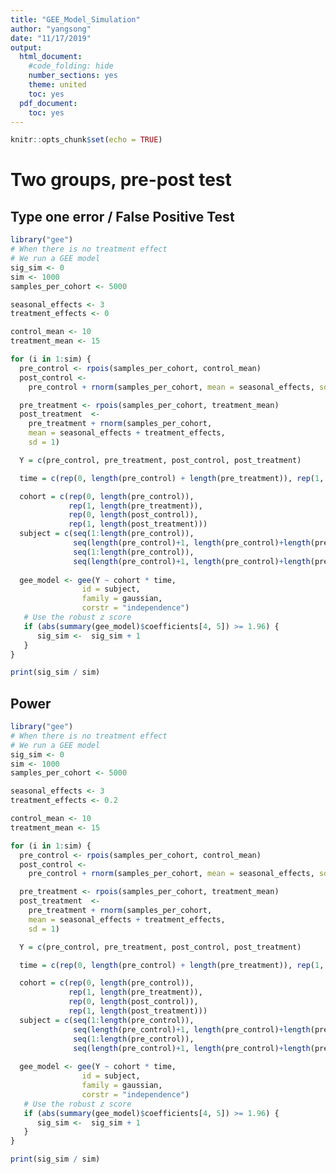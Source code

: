 ```yaml
---
title: "GEE_Model_Simulation"
author: "yangsong"
date: "11/17/2019"
output:
  html_document:
    #code_folding: hide
    number_sections: yes
    theme: united
    toc: yes
  pdf_document:
    toc: yes
---
```


```r
knitr::opts_chunk$set(echo = TRUE)
```


# Two groups, pre-post test
## Type one error / False Positive Test
```r
library("gee")
# When there is no treatment effect
# We run a GEE model
sig_sim <- 0 
sim <- 1000
samples_per_cohort <- 5000

seasonal_effects <- 3
treatment_effects <- 0

control_mean <- 10
treatment_mean <- 15

for (i in 1:sim) {
  pre_control <- rpois(samples_per_cohort, control_mean)
  post_control <-
    pre_control + rnorm(samples_per_cohort, mean = seasonal_effects, sd = 1)

  pre_treatment <- rpois(samples_per_cohort, treatment_mean)
  post_treatment  <-
    pre_treatment + rnorm(samples_per_cohort,
    mean = seasonal_effects + treatment_effects,
    sd = 1)

  Y = c(pre_control, pre_treatment, post_control, post_treatment)

  time = c(rep(0, length(pre_control) + length(pre_treatment)), rep(1, length(post_control) + length(post_treatment)))

  cohort = c(rep(0, length(pre_control)),
             rep(1, length(pre_treatment)),
             rep(0, length(post_control)),
             rep(1, length(post_treatment)))
  subject = c(seq(1:length(pre_control)), 
              seq(length(pre_control)+1, length(pre_control)+length(pre_treatment)),
              seq(1:length(pre_control)),
              seq(length(pre_control)+1, length(pre_control)+length(pre_treatment)))
  
  gee_model <- gee(Y ~ cohort * time,
                id = subject, 
                family = gaussian,
                corstr = "independence")
   # Use the robust z score
   if (abs(summary(gee_model)$coefficients[4, 5]) >= 1.96) {
      sig_sim <-  sig_sim + 1
   }
}

print(sig_sim / sim)

```


## Power
```r
library("gee")
# When there is no treatment effect
# We run a GEE model
sig_sim <- 0 
sim <- 1000
samples_per_cohort <- 5000

seasonal_effects <- 3
treatment_effects <- 0.2

control_mean <- 10
treatment_mean <- 15

for (i in 1:sim) {
  pre_control <- rpois(samples_per_cohort, control_mean)
  post_control <-
    pre_control + rnorm(samples_per_cohort, mean = seasonal_effects, sd = 1)

  pre_treatment <- rpois(samples_per_cohort, treatment_mean)
  post_treatment  <-
    pre_treatment + rnorm(samples_per_cohort,
    mean = seasonal_effects + treatment_effects,
    sd = 1)

  Y = c(pre_control, pre_treatment, post_control, post_treatment)

  time = c(rep(0, length(pre_control) + length(pre_treatment)), rep(1, length(post_control) + length(post_treatment)))

  cohort = c(rep(0, length(pre_control)),
             rep(1, length(pre_treatment)),
             rep(0, length(post_control)),
             rep(1, length(post_treatment)))
  subject = c(seq(1:length(pre_control)), 
              seq(length(pre_control)+1, length(pre_control)+length(pre_treatment)),
              seq(1:length(pre_control)),
              seq(length(pre_control)+1, length(pre_control)+length(pre_treatment)))
  
  gee_model <- gee(Y ~ cohort * time,
                id = subject, 
                family = gaussian,
                corstr = "independence")
   # Use the robust z score
   if (abs(summary(gee_model)$coefficients[4, 5]) >= 1.96) {
      sig_sim <-  sig_sim + 1
   }
}

print(sig_sim / sim)

```
